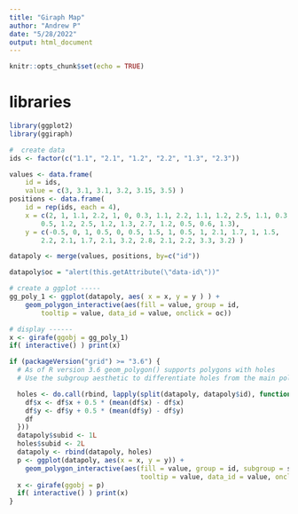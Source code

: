 ```yaml
---
title: "Giraph Map"
author: "Andrew P"
date: "5/28/2022"
output: html_document
---
```


```r
knitr::opts_chunk$set(echo = TRUE)
```


# libraries
```r
library(ggplot2)
library(ggiraph)
```


```r

#  create data
ids <- factor(c("1.1", "2.1", "1.2", "2.2", "1.3", "2.3"))

values <- data.frame(
	id = ids,
	value = c(3, 3.1, 3.1, 3.2, 3.15, 3.5) )
positions <- data.frame(
	id = rep(ids, each = 4),
	x = c(2, 1, 1.1, 2.2, 1, 0, 0.3, 1.1, 2.2, 1.1, 1.2, 2.5, 1.1, 0.3,
		0.5, 1.2, 2.5, 1.2, 1.3, 2.7, 1.2, 0.5, 0.6, 1.3),
	y = c(-0.5, 0, 1, 0.5, 0, 0.5, 1.5, 1, 0.5, 1, 2.1, 1.7, 1, 1.5,
		2.2, 2.1, 1.7, 2.1, 3.2, 2.8, 2.1, 2.2, 3.3, 3.2) )

datapoly <- merge(values, positions, by=c("id"))

datapoly$oc = "alert(this.getAttribute(\"data-id\"))"

# create a ggplot -----
gg_poly_1 <- ggplot(datapoly, aes( x = x, y = y ) ) +
	geom_polygon_interactive(aes(fill = value, group = id,
		tooltip = value, data_id = value, onclick = oc))

# display ------
x <- girafe(ggobj = gg_poly_1)
if( interactive() ) print(x)

if (packageVersion("grid") >= "3.6") {
  # As of R version 3.6 geom_polygon() supports polygons with holes
  # Use the subgroup aesthetic to differentiate holes from the main polygon

  holes <- do.call(rbind, lapply(split(datapoly, datapoly$id), function(df) {
    df$x <- df$x + 0.5 * (mean(df$x) - df$x)
    df$y <- df$y + 0.5 * (mean(df$y) - df$y)
    df
  }))
  datapoly$subid <- 1L
  holes$subid <- 2L
  datapoly <- rbind(datapoly, holes)
  p <- ggplot(datapoly, aes(x = x, y = y)) +
    geom_polygon_interactive(aes(fill = value, group = id, subgroup = subid,
                                 tooltip = value, data_id = value, onclick = oc))
  x <- girafe(ggobj = p)
  if( interactive() ) print(x)
}
```

